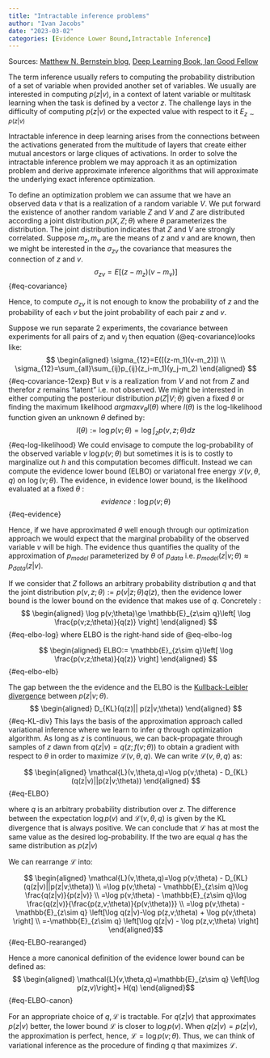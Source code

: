 ```yaml
---
title: "Intractable inference problems"
author: "Ivan Jacobs"
date: "2023-03-02"
categories: [Evidence Lower Bound,Intractable Inference]
---
```


Sources: [Matthew N. Bernstein blog](https://mbernste.github.io/posts/elbo/), [Deep Learning Book, Ian Good Fellow](https://www.deeplearningbook.org/)

The term inference usually refers to computing the probability distribution of a set of variable when provided another set of variables. We usually are interested in computing $p(z|v)$, in a context of latent variable or multitask learning when the task is defined by a vector $z$. The challenge lays in the difficulty of computing $p(z|v)$ or the expected value with respect to it $E_{z∼p(z|v)}$

Intractable inference in deep learning arises from the connections between the activations generated from the multitude of layers that create either mutual ancestors or large cliques of activations. In order to solve the intractable inference problem we may approach it as an optimization problem and derive approximate inference algorithms that will approximate the underlying exact inference optimization.

To define an optimization problem we can assume that we have an observed data $v$ that is a realization of a random variable $V$. We put forward the existence of another random variable $Z$ and $V$ and $Z$ are distributed according a joint distribution $p(X,Z;\theta)$ where $\theta$ parameterizes the distribution. The joint distribution indicates that $Z$ and $V$ are strongly correlated. Suppose $m_z,m_v$ are the means of $z$ and $v$ and are known, then we might be interested in the $\sigma_{zv}$ the covariance that measures the connection of $z$ and $v$. $$\sigma_{zv}=E[(z-m_z)(v-m_v)]$$ {#eq-covariance}

Hence, to compute $\sigma_{zv}$ it is not enough to know the probability of $z$ and the probability of each $v$ but the joint probability of each pair $z$ and $v$.

Suppose we run separate 2 experiments, the covariance between experiments for all pairs of $z_i$ and $v_j$ then equation (@eq-covariance)looks like: $$
\begin{aligned}
\sigma_{12}=E([(z-m_1)(v-m_2)]) 
\\
\sigma_{12}=\sum_{all}\sum_{ij}p_{ij}(z_i-m_1)(y_j-m_2)
\end{aligned}
$$ {#eq-covariance-12exp} But $v$ is a realization from $V$ and not from $Z$ and therefor $z$ remains "latent" i.e. not observed. We might be interested in either computing the posteriour distribution $p(Z|V;\theta)$ given a fixed $\theta$ or finding the maximum likelihood $argmaxv_{\theta}l(\theta)$ where $l(\theta)$ is the log-likelihood function given an unknown $\theta$ defined by: $$
l(\theta):=\log p(v;\theta)=\log\int_{z}p(v,z;\theta)dz
$$ {#eq-log-likelihood} We could envisage to compute the log-probability of the observed variable $v$ $\log p(v;\theta)$ but sometimes it is is to costly to marginalize out $h$ and this computation becomes difficult. Instead we can compute the evidence lower bound (ELBO) or variatonal free energy $\mathcal{L}(v,\theta,q)$ on $\log(v;\theta)$. The evidence, in evidence lower bound, is the likelihood evaluated at a fixed $\theta$ : $$
evidence:\log p(v;\theta)
$$ {#eq-evidence}

Hence, if we have approximated $\theta$ well enough through our optimization approach we would expect that the marginal probability of the observed variable $v$ will be high. The evidence thus quantifies the quality of the approximation of $p_{model}$ parameterized by $\theta$ of $p_{data}$ i.e. $p_{model}(z|v;\theta)\approx p_{data}(z|v)$.

If we consider that $Z$ follows an arbitrary probability distribution $q$ and that the joint distribution $p(v,z;\theta):=p(v|z;\theta)q(z)$, then the evidence lower bound is the lower bound on the evidence that makes use of $q$. Concretely : $$
\begin{aligned}
\log p(v;\theta)\ge \mathbb{E}_{z\sim q}\left[ \log \frac{p(v;z;\theta)}{q(z)} \right]
\end{aligned}
$$ {#eq-elbo-log} where ELBO is the right-hand side of @eq-elbo-log

$$
\begin{aligned}
ELBO:= \mathbb{E}_{z\sim q}\left[ \log \frac{p(v;z;\theta)}{q(z)} \right]
\end{aligned}
$$ {#eq-elbo-elb}

The gap between the the evidence and the ELBO is the [Kullback-Leibler divergence](https://en.wikipedia.org/wiki/Kullback%E2%80%93Leibler_divergence) between $p(z|v;\theta)$. $$
\begin{aligned}
D_{KL}(q(z)|| p(z|v;\theta))
\end{aligned}
$$ {#eq-KL-div} This lays the basis of the approximation approach called variational inference where we learn to infer $q$ through optimization algorithm. As long as $z$ is continuous, we can back-propagate through samples of $z$ dawn from $q(z|v)=q(z;f(v;\theta))$ to obtain a gradient with respect to $\theta$ in order to maximize $\mathcal{L}(v,\theta,q)$. We can write $\mathcal{L}(v,\theta,q)$ as:

$$
\begin{aligned}
\mathcal{L}(v,\theta,q)=\log p(v;\theta) - D_{KL}(q(z|v)||p(z|v;\theta))
\end{aligned}
$${#eq-ELBO}


where $q$ is an arbitrary probability distribution over $z$. The difference between the expectation $\log p(v)$ and $\mathcal{L}(v,\theta,q)$ is given by the KL divergence that is always positive. We can conclude that $\mathcal{L}$ has at most the same value as the desired log-probability. If the two are equal $q$ has the same distribution as $p(z|v)$

We can rearrange $\mathcal{L}$ into:

$$
\begin{aligned}
\mathcal{L}(v,\theta,q)=\log p(v;\theta) - D_{KL}(q(z|v)||p(z|v;\theta))
\\
=\log p(v;\theta) - \mathbb{E}_{z\sim q}\log \frac{q(z|v)}{p(z|v)}
\\
=\log p(v;\theta) - \mathbb{E}_{z\sim q}\log \frac{q(z|v)}{\frac{p(z,v;\theta)}{p(v;\theta)}}
\\
=\log p(v;\theta) - \mathbb{E}_{z\sim q} \left[\log q(z|v)-\log p(z,v;\theta) + \log p(v;\theta) \right]
\\
=-\mathbb{E}_{z\sim q} \left[\log q(z|v) - \log p(z,v;\theta) \right]
\end{aligned}$${#eq-ELBO-rearanged}

Hence a more canonical definition of the evidence lower bound can be defined as:
$$
\begin{aligned}
\mathcal{L}(v,\theta,q)=\mathbb{E}_{z\sim q} \left[\log p(z,v)\right]+ H(q)
\end{aligned}$${#eq-ELBO-canon}

For an appropriate choice of $q,\mathcal{L}$ is tractable. For $q(z|v)$ that approximates $p(z|v)$ better, the lower bound $\mathcal{L}$ is closer to $\log p(v)$. When $q(z|v)=p(z|v)$, the approximation is perfect, hence, $\mathcal{L}=\log p(v;\theta)$. Thus, we can think of variational inference as the procedure of finding $q$ that maximizes $\mathcal{L}$.
